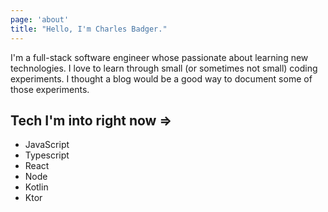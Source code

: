 ```yaml
---
page: 'about'
title: "Hello, I'm Charles Badger."
---
```


I'm a full-stack software engineer whose passionate about learning new technologies. I love to learn through small (or sometimes not small) coding experiments. I thought a blog would be a good way to document some of those experiments.

## Tech I'm into right now =>

- JavaScript
- Typescript
- React
- Node
- Kotlin
- Ktor
